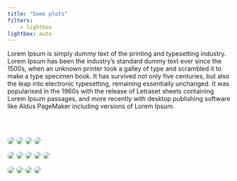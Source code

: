 ```yaml
---
title: "Some plots"
filters:
    - lightbox
lightbox: auto
---
```


Lorem Ipsum is simply dummy text of the printing and typesetting industry. Lorem Ipsum has been the industry's standard dummy text ever since the 1500s, when an unknown printer took a galley of type and scrambled it to make a type specimen book.
It has survived not only five centuries, but also the leap into electronic typesetting, remaining essentially unchanged. It was popularised in the 1960s with the release of Letraset sheets containing Lorem Ipsum passages, and more recently with desktop publishing software like Aldus PageMaker including versions of Lorem Ipsum.

<br/><br/>

::: gallery

::: column-page

![](src/images/800x1200.jpeg){style="column-span: none; border-radius: 30px;" group="my-gallery"}
![](src/images/900x1100.jpeg){style="column-span: none; border-radius: 30px;" group="my-gallery"}
![](src/images/1000x1000.jpeg){style="column-span: none; border-radius: 30px;" group="my-gallery"}
![](src/images/700x800.jpeg){style="column-span: none; border-radius: 30px;" group="my-gallery"}

![](src/images/800x700.jpeg){style="column-span: none; border-radius: 30px;" group="my-gallery"}
![](src/images/1200x1800.jpeg){style="column-span: none; border-radius: 30px;" group="my-gallery"}
![](src/images/1100x900.jpeg){style="column-span: none; border-radius: 30px;" group="my-gallery"}
![](src/images/1200x800.jpeg){style="column-span: none; border-radius: 30px;" group="my-gallery"}
![](src/images/600x900.jpeg){style="column-span: none; border-radius: 30px;" group="my-gallery"}

![](src/images/900x600.jpeg){style="column-span: none; border-radius: 30px;" group="my-gallery"}
![](src/images/1600x1400.jpeg){style="column-span: none; border-radius: 30px;" group="my-gallery"}
![](src/images/1800x1200.jpeg){style="column-span: none; border-radius: 30px;" group="my-gallery"}
![](src/images/1400x1600.jpeg){style="column-span: none; border-radius: 30px;" group="my-gallery"}

:::

:::
